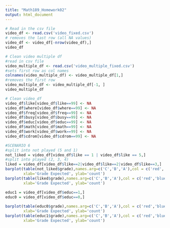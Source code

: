 ```yaml
---
title: "Math189_Homework02"
output: html_document
---
```

```r
# Read in the csv file 
video_df <- read.csv('video_fixed.csv')
# removes the last row (all NA values)
video_df <- video_df[-nrow(video_df),]
video_df
```
```r
# Clean video multiple df
#read in csv file
video_multiple_df <- read.csv('video_multiple_fixed.csv')
#sets first row as col names
colnames(video_multiple_df) <- video_multiple_df[1,]
#removes the first row
video_multiple_df <- video_multiple_df[-1, ] 
video_multiple_df
```


```r
# Clean video_df
video_df$like[video_df$like==99] <- NA
video_df$where[video_df$where==99] <- NA
video_df$freq[video_df$freq==99] <- NA
video_df$busy[video_df$busy==99] <- NA
video_df$educ[video_df$educ==99] <- NA
video_df$math[video_df$math==99] <- NA
video_df$work[video_df$work==99] <- NA
video_df$cdrom[video_df$cdrom==99] <- NA
```

```r
#SCENARIO 6
#split into not played (5 and 1)
not_liked = video_df[video_df$like == 1 | video_df$like == 5,]
#split into played (2, 3, 4)
liked = video_df[video_df$like==2|video_df$like==2|video_df$like==3,]
barplot(table(not_liked$grade),names.arg=c('C','B','A'),col = c('red','blue','green') ,main= 'Distribution of Grades - Not Liked', border=TRUE,
        xlab='Grade Expected', ylab='count')
barplot(table(liked$grade),names.arg=c('C','B','A'),col = c('red','blue','green') ,main= 'Distribution of Grades - Liked', border=TRUE,
        xlab='Grade Expected', ylab='count')

```

```r
educ1 = video_df[video_df$educ==1,]
educ0 = video_df[video_df$educ==0,]
   
barplot(table(educ0$grade),names.arg=c('C','B','A'),col = c('red','blue','green') ,main= 'Distribution of Grades - Not Educational', border=TRUE,
        xlab='Grade Expected', ylab='count')
barplot(table(educ1$grade),names.arg=c('C','B','A'),col = c('red','blue','green') ,main= 'Distribution of Grades - Educational', border=TRUE,
        xlab='Grade Expected', ylab='count')

```

